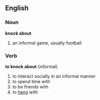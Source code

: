 ==English==
===Noun===
'''knock about'''
#an informal game, usually football

===Verb===
'''to knock about'''
(informal)
#to interact socially in an informal manner
#to spend time with
#to be friends with
#to [[hang]] with